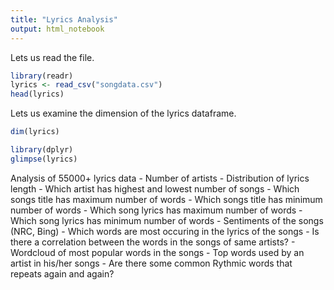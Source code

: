 ```yaml
---
title: "Lyrics Analysis"
output: html_notebook
---
```


Lets us read the file.

```r
library(readr)
lyrics <- read_csv("songdata.csv")
head(lyrics)
```

Lets us examine the dimension of the lyrics dataframe.

```r
dim(lyrics)
```

```r
library(dplyr)
glimpse(lyrics)
```

Analysis of 55000+ lyrics data
- Number of artists
- Distribution of lyrics length
- Which artist has highest and lowest number of songs
- Which songs title has maximum number of words 
- Which songs title has minimum number of words
- Which song lyrics has maximum number of words
- Which song lyrics has minimum number of words
- Sentiments of the songs (NRC, Bing)
- Which words are most occuring in the lyrics of the songs
- Is there a correlation between the words in the songs of same artists?
- Wordcloud of most popular words in the songs
- Top words used by an artist in his/her songs
- Are there some common Rythmic words that repeats again and again?

